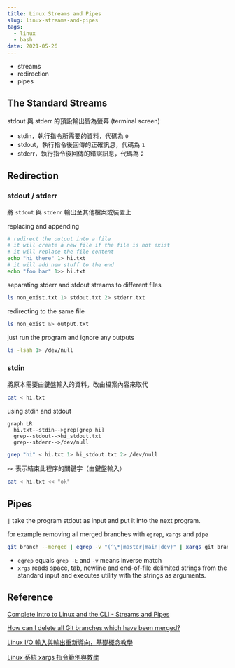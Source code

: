 ```yaml
---
title: Linux Streams and Pipes
slug: linux-streams-and-pipes
tags:
  - linux
  - bash
date: 2021-05-26
---
```


- streams
- redirection
- pipes

## The Standard Streams

stdout 與 stderr 的預設輸出皆為螢幕 (terminal screen)

- stdin，執行指令所需要的資料，代碼為 `0`
- stdout，執行指令後回傳的正確訊息，代碼為 `1`
- stderr，執行指令後回傳的錯誤訊息，代碼為 `2` 

## Redirection

### stdout / stderr

將 `stdout` 與 `stderr` 輸出至其他檔案或裝置上

replacing and appending

```bash
# redirect the output into a file
# it will create a new file if the file is not exist
# it will replace the file content
echo "hi there" 1> hi.txt
# it will add new stuff to the end
echo "foo bar" 1>> hi.txt
```

separating stderr and stdout streams to different files

```bash
ls non_exist.txt 1> stdout.txt 2> stderr.txt
```

redirecting to the same file

```bash
ls non_exist &> output.txt
```

just run the program and ignore any outputs

```bash
ls -lsah 1> /dev/null
```

### stdin

將原本需要由鍵盤輸入的資料，改由檔案內容來取代

```bash
cat < hi.txt
```

using stdin and stdout

```mermaid
graph LR
  hi.txt--stdin-->grep[grep hi]
  grep--stdout-->hi_stdout.txt
  grep--stderr-->/dev/null
```

```bash
grep "hi" < hi.txt 1> hi_stdout.txt 2> /dev/null
```

`<<` 表示結束此程序的關鍵字（由鍵盤輸入）

```bash
cat < hi.txt << "ok"
```

## Pipes

`|` take the program stdout as input and put it into the next program.

for example removing all merged branches with `egrep`, `xargs` and `pipe`

```bash
git branch --merged | egrep -v "(^\*|master|main|dev)" | xargs git branch -d
```

- `egrep` equals `grep -E` and `-v` means inverse match
- `xrgs` reads space, tab, newline and end-of-file delimited strings from the standard input and executes utility with the strings as arguments.

## Reference

[Complete Intro to Linux and the CLI - Streams and Pipes](https://btholt.github.io/complete-intro-to-linux-and-the-cli/streams-and-pipes)

[How can I delete all Git branches which have been merged?](https://stackoverflow.com/questions/6127328/how-can-i-delete-all-git-branches-which-have-been-merged)

[Linux I/O 輸入與輸出重新導向，基礎概念教學](https://blog.gtwang.org/linux/linux-io-input-output-redirection-operators/)

[Linux 系統 xargs 指令範例與教學](https://blog.gtwang.org/linux/xargs-command-examples-in-linux-unix/)
